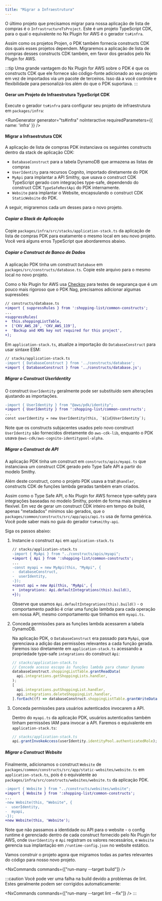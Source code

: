 ```yaml
---
title: "Migrar a Infraestrutura"
---
```





O último projeto que precisamos migrar para nossa aplicação de lista de compras é o `InfrastructureTsProject`. Este é um projeto TypeScript CDK, para o qual o equivalente no Nx Plugin for AWS é o <Link path="/guides/typescript-infrastructure">gerador `ts#infra`</Link>.

Assim como os projetos Projen, o PDK também fornecia constructs CDK dos quais esses projetos dependem. Migraremos a aplicação de lista de compras desses constructs CDK também, em favor dos gerados pelo Nx Plugin for AWS.

:::tip
Uma grande vantagem do Nx Plugin for AWS sobre o PDK é que os constructs CDK que ele fornece são código-fonte adicionado ao seu projeto em vez de importados via um pacote de terceiros. Isso dá a você controle e flexibilidade para personalizá-los além do que o PDK suportava.
:::

#### Gerar um Projeto de Infraestrutura TypeScript CDK

Execute o <Link path="/guides/typescript-infrastructure">gerador `ts#infra`</Link> para configurar seu projeto de infraestrutura em `packages/infra`:

<RunGenerator generator="ts#infra" noInteractive requiredParameters={{ name: 'infra' }} />

#### Migrar a Infraestrutura CDK

A aplicação de lista de compras PDK instanciava os seguintes constructs dentro da stack de aplicação CDK:

- `DatabaseConstruct` para a tabela DynamoDB que armazena as listas de compras
- `UserIdentity` para recursos Cognito, importado diretamente do PDK
- `MyApi` para implantar a API Smithy, que usava o construct CDK TypeScript gerado com integrações type-safe, dependendo do construct CDK `TypeSafeRestApi` do PDK internamente.
- `Website` para implantar o Website, encapsulando o construct CDK `StaticWebsite` do PDK.

A seguir, migraremos cada um desses para o novo projeto.

##### Copiar a Stack de Aplicação

Copie `packages/infra/src/stacks/application-stack.ts` da aplicação de lista de compras PDK para exatamente o mesmo local em seu novo projeto. Você verá alguns erros TypeScript que abordaremos abaixo.

##### Copiar o Construct de Banco de Dados

A aplicação PDK tinha um construct `Database` em `packages/src/constructs/database.ts`. Copie este arquivo para o mesmo local no novo projeto.

Como o Nx Plugin for AWS usa [Checkov](https://www.checkov.io/) para testes de segurança que é um pouco mais rigoroso que o PDK Nag, precisamos adicionar algumas supressões:

```diff lang="ts"
// constructs/database.ts
+import { suppressRules } from ':shopping-list/common-constructs';
...
+suppressRules(
+  this.shoppingListTable,
+  ['CKV_AWS_28', 'CKV_AWS_119'],
+  'Backup and KMS key not required for this project',
+);
```

Em `application-stack.ts`, atualize a importação do `DatabaseConstruct` para usar sintaxe ESM:

```diff lang="ts"
// stacks/application-stack.ts
-import { DatabaseConstruct } from '../constructs/database';
+import { DatabaseConstruct } from '../constructs/database.js';
```

##### Migrar o Construct UserIdentity

O construct `UserIdentity` geralmente pode ser substituído sem alterações ajustando as importações.

```diff lang="ts"
-import { UserIdentity } from "@aws/pdk/identity";
+import { UserIdentity } from ':shopping-list/common-constructs';
...
const userIdentity = new UserIdentity(this, `${id}UserIdentity`);
```

Note que os constructs subjacentes usados pelo novo construct `UserIdentity` são fornecidos diretamente do `aws-cdk-lib`, enquanto o PDK usava `@aws-cdk/aws-cognito-identitypool-alpha`.

##### Migrar o Construct de API

A aplicação PDK tinha um construct em `constructs/apis/myapi.ts` que instanciava um construct CDK gerado pelo Type Safe API a partir do modelo Smithy.

Além deste construct, como o projeto PDK usava a trait `@handler`, constructs CDK de funções lambda geradas também eram criados.

Assim como o Type Safe API, o Nx Plugin for AWS fornece type-safety para integrações baseadas no modelo Smithy, porém de forma mais simples e flexível. Em vez de gerar um construct CDK inteiro em tempo de build, apenas "metadados" mínimos são gerados, que o `packages/common/constructs/src/app/apis/api.ts` usa de forma genérica. Você pode saber mais no <Link path="/guides/ts-smithy-api">guia do gerador `ts#smithy-api`</Link>.

Siga os passos abaixo:

<Steps>

1. Instancie o construct `Api` em `application-stack.ts`

    ```diff lang="ts"
    // stacks/application-stack.ts
    -import { MyApi } from "../constructs/apis/myapi";
    +import { Api } from ':shopping-list/common-constructs';
    ...
    -const myapi = new MyApi(this, "MyApi", {
    -  databaseConstruct,
    -  userIdentity,
    -});
    +const api = new Api(this, 'MyApi', {
    +  integrations: Api.defaultIntegrations(this).build(),
    +});
    ```

    Observe que usamos `Api.defaultIntegrations(this).build()` - o comportamento padrão é criar uma função lambda para cada operação em nossa API, mesmo comportamento que tínhamos em `myapi.ts`.

1. Conceda permissões para as funções lambda acessarem a tabela DynamoDB.

    Na aplicação PDK, o `DatabaseConstruct` era passado para `MyApi`, que gerenciava a adição das permissões relevantes a cada função gerada. Faremos isso diretamente em `application-stack.ts` acessando a propriedade type-safe `integrations` do construct `Api`:

    ```ts
    // stacks/application-stack.ts
    // Concede acesso escopo às funções lambda para chamar Dynamo
    databaseConstruct.shoppingListTable.grantReadData(
      api.integrations.getShoppingLists.handler,
    );
    [
      api.integrations.putShoppingList.handler,
      api.integrations.deleteShoppingList.handler,
    ].forEach((f) => databaseConstruct.shoppingListTable.grantWriteData(f));
    ```

1. Conceda permissões para usuários autenticados invocarem a API.

    Dentro do `myapi.ts` da aplicação PDK, usuários autenticados também tinham permissões IAM para invocar a API. Faremos o equivalente em `application-stack.ts`:

    ```ts
    // stacks/application-stack.ts
    api.grantInvokeAccess(userIdentity.identityPool.authenticatedRole);
    ```

</Steps>

##### Migrar o Construct Website

Finalmente, adicionamos o construct `Website` de `packages/common/constructs/src/app/static-websites/website.ts` em `application-stack.ts`, pois é o equivalente ao `packages/infra/src/constructs/websites/website.ts` da aplicação PDK.

```diff lang="ts"
-import { Website } from "../constructs/websites/website";
+import { Website } from ':shopping-list/common-constructs';
...
-new Website(this, "Website", {
-  userIdentity,
-  myapi,
-});
+new Website(this, 'Website');
```

Note que não passamos a identidade ou API para o website - o config runtime é gerenciado dentro de cada construct fornecido pelo Nx Plugin for AWS, onde `UserIdentity` e `Api` registram os valores necessários, e `Website` gerencia sua implantação em `/runtime-config.json` no website estático.

Vamos construir o projeto agora que migramos todas as partes relevantes do código para nosso novo projeto.

<NxCommands commands={["run-many --target build"]} />

:::caution
Você pode ver uma falha na build devido a problemas de lint. Estes geralmente podem ser corrigidos automaticamente:

<NxCommands commands={["run-many --target lint --fix"]} />
:::